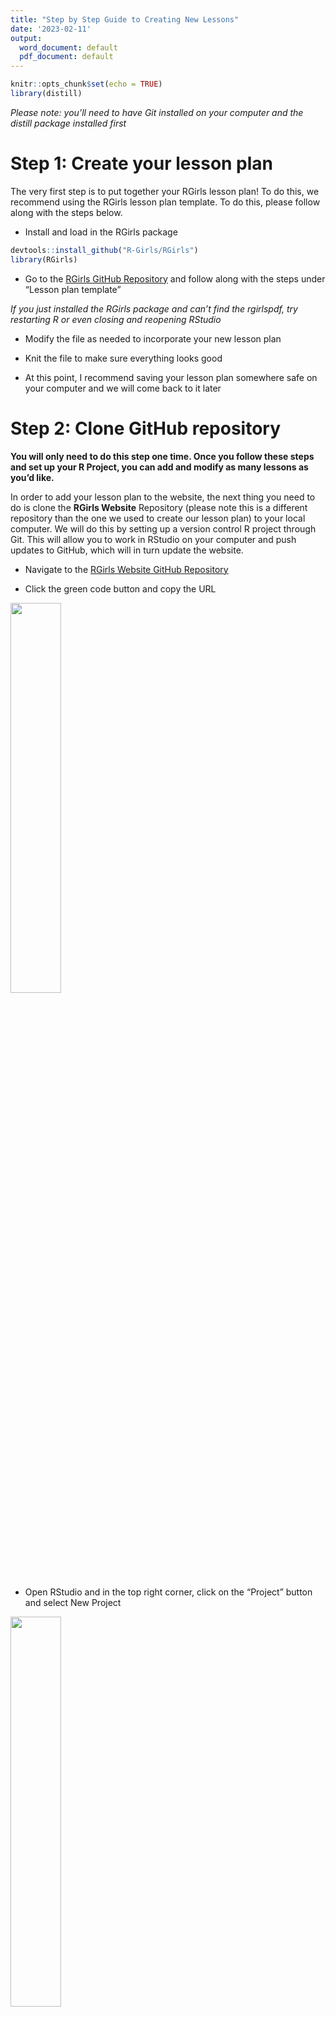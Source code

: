 ```yaml
---
title: "Step by Step Guide to Creating New Lessons"
date: '2023-02-11'
output:
  word_document: default
  pdf_document: default
---
```


```r
knitr::opts_chunk$set(echo = TRUE)
library(distill)
```

*Please note: you'll need to have Git installed on your computer and the distill package installed first*

# Step 1: Create your lesson plan

The very first step is to put together your RGirls lesson plan! To do this, we recommend using the RGirls lesson plan template. To do this, please follow along with the steps below.

- Install and load in the RGirls package 

```r
devtools::install_github("R-Girls/RGirls")
library(RGirls)
```

- Go to the [RGirls GitHub Repository](https://github.com/R-Girls/RGirls) and follow along with the steps under "Lesson plan template"

*If you just installed the RGirls package and can't find the rgirlspdf, try restarting R or even closing and reopening RStudio*

- Modify the file as needed to incorporate your new lesson plan

- Knit the file to make sure everything looks good 

- At this point, I recommend saving your lesson plan somewhere safe on your computer and we will come back to it later 

# Step 2: Clone GitHub repository

**You will only need to do this step one time. Once you follow these steps and set up your R Project, you can add and modify as many lessons as you'd like.**

In order to add your lesson plan to the website, the next thing you need to do is clone the **RGirls Website** Repository (please note this is a different repository than the one we used to create our lesson plan) to your local computer. We will do this by setting up a version control R project through Git. This will allow you to work in RStudio on your computer and push updates to GitHub, which will in turn update the website. 

- Navigate to the [RGirls Website GitHub Repository](https://github.com/R-Girls/website)

- Click the green code button and copy the URL

![](images/guide-img1.png){width=40%}
<br>

- Open RStudio and in the top right corner, click on the “Project” button and select New Project

![](images/guide-img2.png){width=40%}
<br>

- Then click Version Control -> Git -> and paste the URL that you copied from GitHub. a.	Make sure to click on browse to save your project to a safe location on your computer.

# Step 3: Understanding the file structure

Now you should have your own clone of the RGirls Website repository. In other words, you have a new R Project that contains all of the files to create the RGirls website. Because this project was created through Git, you can make updates and changes in order to update the website. Before moving on to adding your new lesson plan to the website, let's take a few minutes to understand the file structure of this project. Your files tab should look similar to this (although files and folders may be updated)

![](images/guide-img-file-structure.png){width=40%}
<br>

The folders at the top with the underscore are the different "posts" that have already been created. A post is a distill term, which is essentially a unique category of blogs or lessons that you want to share. For example, on the RGirls website we have a "Blog" tab with RGirls blogs. You can find these blogs in the `_blog` folder. There are also folders for the different categories of lessons (e.g., math, science, geography, etc.). 

Just as a heads up: when you create a new post in distill, you have to specify which "collection" (aka which folder) you want to add your lesson to. For example, if you are creating a new Math lesson, you'll want to add it to the `_math` folder. Once you add your lesson, it will be updated on the website and your new post will be at the top of the page. 

![](images/guide-img-math-lesson.png){width=40%}
<br>

There are a lot of other folders and a few other folders in our project, but for the purposes of creating a new lesson, we will not worry about everything else. You are welcome to explore the different folders and files, but please do not make any changes to the other files as we do not want to accidentally break anything on the website. 

# Create New Lesson Post

Okay, now we are ready to create a new post so we can add our lesson plan to the RGirls website.

**I recommend following along with my [YouTube Tutorial](https://www.youtube.com/watch?v=b7TLIX6z1JQ) starting at 10:03**

- First, make sure to have the distill package installed and loaded in

```r
# install.packages("distill")
library(distill)
```

## `create_post()` 

- In the console, use the `create_post()` function (this is a Distill function) to create your new lesson 

  - The first argument you need to specify is the title. I recommend adding "_post" to your title as a way to remember this is the lesson post which is different from your .Rmd file that you created from the RGirls template.  

  - The second argument you need to specify is the collection. This will save your lesson to the correction location. Currently, the possible collections are (even though the folders in our directory are written with an underscore, do not use an underscore here):
    - "math"
    - "science"
    - "geography"
  
  - Press enter to run this code in your console

**For purposes of this guide, I'll pretend to create a math lesson called "test"**

```r
create_post(title = "test_post", collection = "math")
```

**If you wish to add a new category (aka collection), you can follow along with my [YouTube Tutorial](https://www.youtube.com/watch?v=b7TLIX6z1JQ) starting at 7:10.**

- You'll see an .Rmd file (`testpost.Rmd`) will automatically pop up. This is the .Rmd file of your new lesson for the website! Don't worry about editing the content just yet, we'll come back to this .Rmd file in a minute.

- You can also navigate to the folder of the category of your lesson (e.g., _math if you are creating a math lesson) and there will be a new folder with today's date and the title of your lesson. Click on the folder and you will see where the .Rmd file is saved. 

## Upload your .Rmd lesson plan

Now that we have our folder created for our new lesson, let's add our .Rmd lesson plan that we created in Step 1. I find it easiest to do this outside of RStudio.

- Outside of RStudio, navigate to where you have saved this R Project

- Open the folder that you just created for your new lesson (e.g., my test folder would be called "YYYY-MM-DD-testpost")

- Make a copy of your beautiful lesson plan and save it in your new post folder. I recommend saving it with a similar name as the other .Rmd file in this folder excluding "post". So for me, I had `testpost.Rmd` and now I'll save my actual lesson as `test.Rmd`. I know this is a little confusing, but to try to clarify:

  - The `test.Rmd` is your "clean" lesson that follows the lesson template. This will also be the .Rmd file that people can download directly from the website. 
  - The `testpost.Rmd` is similar because it will eventually have the code to the lesson too, but it will also have extra code that is necessary for the lesson plan to integrate with the website and display properly online. 
  
- This is a good time to upload any other necessary files for your lesson post. For example, some of the previous lessons have word docs and pdfs available for download directly from the website. As an example, see the screenshot below of the Boxplot lesson plan - note that this lesson plan has an .Rmd, a word doc, and a pdf that you can download straight from the website. In order to download these files, they need to be saved in your lesson folder. So, if you wish to add any files like this, make sure to upload them to this folder now. 

![](images/guide-img3.png){width=40%}

<br>

## Update your lesson post

Now that you have your beautiful lesson plan created and saved in the correct location, we can update the `testpost.Rmd` file. I recommend opening another existing post to see how it's formatted. For example, go to `_math` -> `2022-03-11-boxplotpost` -> and open `boxplotpost.Rmd`. Please don't modify this code, but it will be useful to reference as you go through the next several steps. 

- To start, open up the `testpost.Rmd` file

- Edit the code in the YAML (which is the code in between the --- at the top of the .Rmd file)

  - Do not delete this code
  - Rather, modify it with the correct content. For example, add the title of your lesson plan and a brief description that you'll want to show up on the website. 
  - You can always comment out a line of code in the YAML if you do not want to include it. For example `#author: []` if you don't want to include an author. 

- Directly under the YAML add the following lines of code which will create the links on the website for people to download a copy of your lesson plan (this code should **not** be placed inside an R chunk):

  - Modify this code to make sure the `here("_math", "YYYY-MM-DD-testpost", "test.Rmd"), text = "Download .Rmd here")` function has all of the correct information:

    - The first argument should be the correct collection (e.g., _math, _science, _geography)
    - The second argument should be the name of the folder that was created when you ran `create_post()` (e.g., "2022-03-11-boxplotpost")
    - The third argument should be the actual file you want to download. Make sure to have the files saved in this folder

```r
<div class="contributor_org">
`r xfun::embed_file(here::here("_math", "YYYY-MM-DD-testpost", "test.Rmd"), text = "Download .Rmd here")`

`r xfun::embed_file(here::here("_math", "YYYY-MM-DD-testpost", "test.docx"), text = "Download word document here")`

`r xfun::embed_file(here::here("_math", "YYYY-MM-DD-testpost", "test.pdf"), text = "Download pdf here")`
</div>
```

- Let's say you only have the .Rmd file that you want to make available to download. No problem! Only include the code:

```r
<div class="contributor_org">
`r xfun::embed_file(here::here("_math", "YYYY-MM-DD-testpost", "test.Rmd"), text = "Download .Rmd here")`
</div>
```

- The rest of the `testpost.Rmd` file will contain your lesson plan. So, go to `test.Rmd` and copy all the code excluding the YAML and paste it under the `</div>` tag

- Finally, after the ##THE END of your lesson add the following code for information about the license and citation (again, do **not** put this in an R chunk)


```r
<div class="license">
**License and Citation:** You can use, modify, and adapt any of the lessons, but please include the following attribution: *RGirls Community. (2022, April 10). RGirls Lessons. Zenodo. [https://doi.org/10.5281/zenodo.6436861](https://doi.org/10.5281/zenodo.6436861)* 
</div>
```

# See if everything worked

- Once you're happy with the content of your lesson plan, make sure to knit the file (the `testpost.Rmd` file). As soon as you knit your file, it will create a .html file of your lesson, which is necessary in order to add it to the website. 

- It's a good sing if you were able to knit your file with no errors, but now let's try to build our website. 

- In the top right hand corner, go to the Build tab and click Build Website

- If the website pops up in the Viewer pane of RStudio click on the "show in new window" button directly next to the broom 

- Go to the Math Lessons tab (or whichever category your new lesson falls under) and make sure your lesson is there. It should be at the top because it's ordered by date. 

- Click on your lesson plan and make sure everything looks good. Things to check for:

  - Make sure the description is there
  - Make sure you can successfully download the files (if you included any to download)
  - Make sure the lesson plan is all there
  - Make sure the license and citation text is there

*If you don't see your lesson plan, go back to your `testpost.Rmd` and knit the file. And then try to build your site again and see if it works*

# Push Changes to GitHub

**You can follow along with my [YouTube Tutorial](https://www.youtube.com/watch?v=b7TLIX6z1JQ) starting at 20:05.**

**If this is your first time connecting to GitHub from RStudio, you can following along with [this YouTube Tutorial](https://www.youtube.com/watch?v=NLU05CopNzU) starting at 15:40.**

Now that we confirmed that the new lesson is working on our local computer, we need to push all the changes to GitHub so the actual website will be updated. 

To do this we need to do three things: Stage, Commit, and Push. 

1. Stage: at the top bar, go to Tools -> Shell and type "git add -A" in the command line and push enter. This will stage all the changes, which means that we want to select ALL of the changes we made. You can close out of the shell now. 

2. Commit: back in the Git tab, click on Commit

- You'll see that all the boxes are now checked (because we staged everything)
- You need to leave yourself a message under "commit message". For example, your message could be "added new boxplot lesson to math lessons". This is important for version control, so you know what changes you've made with each update. 

3. Push: finally, click the green push button. 






